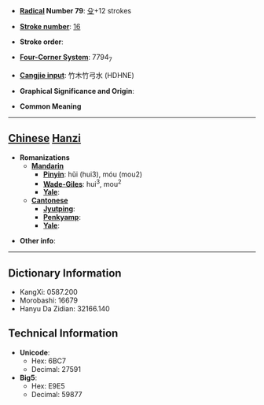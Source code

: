 * '''[[Wiktionary:Chinese radical index| Radical]] Number 79''': [[Wiktionary:Chinese radical index 殳|殳]]+12 strokes

* '''[[Wiktionary:Chinese total strokes index|Stroke number]]''': [[Wiktionary:Chinese total strokes index 16|16]]

* '''Stroke order''': 

* '''[[Wiktionary:Chinese four corner index|Four-Corner System]]''': 7794<sub>7</sub>

* '''[[Wiktionary:Chinese Cangjie index|Cangjie input]]''': 竹木竹弓水 (HDHNE)

* '''Graphical Significance and Origin''': 

* '''Common Meaning'''

----

== [[Chinese]] [[Hanzi]] ==

* '''Romanizations'''
** '''[[Mandarin]]'''
*** '''[[Pinyin]]''': hǔi (hui3), móu (mou2)
*** '''[[Wade-Giles]]''': hui<sup>3</sup>, mou<sup>2</sup>
*** '''[[Yale]]''': 
** '''[[Cantonese]]'''
*** '''[[Jyutping]]''':
*** '''[[Penkyamp]]''': 
*** '''[[Yale]]''': 

* '''Other info''': 

----

== Dictionary Information ==

* KangXi: 0587.200
* Morobashi: 16679
* Hanyu Da Zidian: 32166.140

== Technical Information ==

* '''Unicode''':
** Hex: 6BC7
** Decimal: 27591
* '''Big5''':
** Hex: E9E5
** Decimal: 59877